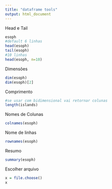 ---
title: "dataframe tools"
output: html_document
---
Head e Tail
```{r}
esoph
#default 6 linhas
head(esoph)
tail(esoph)
#10 linhas
head(esoph, n=10)
```
Dimensões
```{r}
dim(esoph)
dim(esoph)[2]
```
Comprimento
```{r}
#se usar com bidimensional vai retornar colunas
length(islands)
```
Nomes de Colunas
```{r}
colnames(esoph)
```
Nome de linhas
```{r}
rownames(esoph)
```
Resumo
```{r}
summary(esoph)
```
Escolher arquivo
```{r}
x = file.choose()
x
```

